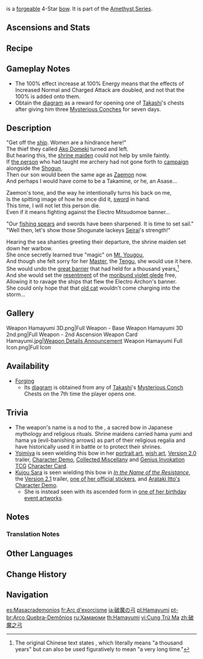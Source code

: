 {{Weapon Infobox
|title          = Ha&shy;ma&shy;yumi
|id             = 15414
|image          = <gallery>
Weapon Hamayumi.png|Base
Weapon Hamayumi 2nd.png|2nd Ascension
</gallery>
|series         = Amethyst
|type           = Bow
|releaseDate    = 2021-07-21
|quality        = 4
|base_atk       = 41
|2nd_stat_type  = ATK
|2nd_stat       = 12%
|obtain         = Forging
|passive        = Full Draw
|effect         = Increases Normal Attack DMG by (var1)% and Charged Attack DMG by (var2)%. When the equipping character's [[Energy]] reaches 100%, this effect is increased by 100%.
|eff_rank1_var1 = 16
|eff_rank2_var1 = 20
|eff_rank3_var1 = 24
|eff_rank4_var1 = 28
|eff_rank5_var1 = 32
|eff_rank1_var2 = 12
|eff_rank2_var2 = 15
|eff_rank3_var2 = 18
|eff_rank4_var2 = 21
|eff_rank5_var2 = 24
|eff_att1       = Normal Attack DMG Bonus
|eff_att2       = Charged Attack DMG Bonus
|eff_att3       = Energy
|diagram        = [[Takashi]]'s [[Mysterious Conch]] Chests
}}
{{Description|A certain shrine maiden once owned this warbow. It was made with surpassing skill, and is both intricate and sturdy.}}

{{Lang|'''Hamayumi'''|ja=破魔の弓|ja_rm=Hama no Yumi}} is a [[forge]]able 4-Star [[bow]]. It is part of the [[Amethyst Series]].

==Ascensions and Stats==
{{Weapon Ascensions and Stats
|ascendMat1 = Narukami's Wisdom
|ascendMat2 = Narukami's Joy
|ascendMat3 = Narukami's Affection
|ascendMat4 = Narukami's Valor
|bossMat1   = Dismal Prism
|bossMat2   = Crystal Prism
|bossMat3   = Polarizing Prism
|commonMat1 = Firm Arrowhead
|commonMat2 = Sharp Arrowhead
|commonMat3 = Weathered Arrowhead
}}

==Recipe==
{{Recipe
|type = Forging
|Northlander Bow Billet = 1
|Amethyst Lump = 50
|White Iron Chunk = 50
|Mora = 500
|time = 10s
|sort = Northlander Bow Billet;Amethyst Lump;White Iron Chunk;Mora
}}

==Gameplay Notes==
* The 100% effect increase at 100% Energy means that the effects of Increased Normal and Charged Attack are doubled, and not that the 100% is added onto them.
* Obtain the [[diagram]] as a reward for opening one of [[Takashi]]'s chests after giving him three [[Mysterious Conch]]es for seven days.

==Description==
"Get off the [["Seiraimaru"|ship]]. Women are a hindrance here!"<br>
The thief they called [[Ako Domeki]] turned and left.<br>
But hearing this, the [[Asase Hibiki|shrine maiden]] could not help by smile faintly.<br>
If [[Takamine the Mistsplitter|the person]] who had taught me archery had not gone forth to [[Cataclysm|campaign]] alongside the [[Makoto|Shogun]],<br>
Then our son would been the same age as [[Ako Domeki|Zaemon]] now.<br>
And perhaps I would have come to be a Takamine, or he, an Asase...

Zaemon's tone, and the way he intentionally turns his back on me,<br>
Is the spitting image of how he once did it, [[Mistsplitter Reforged|sword]] in hand.<br>
This time, I will not let this person die.<br>
Even if it means fighting against the Electro Mitsudomoe banner...

"Our [["The Catch"|fishing spears]] and swords have been sharpened. It is time to set sail."<br>
"Well then, let's show those Shogunate lackeys [[Seirai Island|Seirai]]'s strength!"

Hearing the sea shanties greeting their departure, the shrine maiden set down her warbow.<br>
She once secretly learned true "magic" on [[Mt. Yougou]],<br>
And though she felt sorry for her [[Reizenbou|Master]], the [[Tengu]], she would use it here.<br>
She would undo the [[The Warding Stones of Seirai|great barrier]] that had held for a thousand years,<ref group="TN•">The original Chinese text states {{zh|千年|rm=qiān nián}}, which literally means "a thousand years" but can also be used figuratively to mean "a very long time."</ref><br>
And she would set the [[Thunder Manifestation|resentment]] of the [[Thunderbird|moribund violet glede]] free,<br>
Allowing it to ravage the ships that flew the Electro Archon's banner.<br>
She could only hope that that [[Neko|old cat]] wouldn't come charging into the storm...

==Gallery==
<gallery>
Weapon Hamayumi 3D.png|Full Weapon - Base
Weapon Hamayumi 3D 2nd.png|Full Weapon - 2nd Ascension
Weapon Card Hamayumi.jpg|[https://www.hoyolab.com/article/568805 Weapon Details Announcement]
Weapon Hamayumi Full Icon.png|Full Icon
</gallery>

==Availability==
*[[Forging]]
**Its [[diagram]] is obtained from any of [[Takashi]]'s [[Mysterious Conch]] Chests on the 7th time the player opens one.

==Trivia==
*The weapon's name is a nod to the {{Lang|''{{w|hama yumi}}''|ja=破魔弓|ja_tl=evil-banishing bow}}, a sacred bow in Japanese mythology and religious rituals. Shrine maidens carried hama yumi and hama ya (evil-banishing arrows) as part of their religious regalia and have historically used it in battle or to protect their shrines.
*[[Yoimiya]] is seen wielding this bow in her [[Yoimiya/Media#Artwork|portrait art]], [[Yoimiya/Media#In-Game Assets|wish art]], [[Version 2.0]] trailer, [https://youtu.be/dn8etqEPtFg Character Demo], [https://youtu.be/b4QN9epy680 Collected Miscellany] and [[Genius Invokation TCG]] [[Yoimiya (Character Card)|Character Card]].
*[[Kujou Sara]] is seen wielding this bow in ''[[In the Name of the Resistance]]'', the [[Version 2.1]] trailer, [[:File:Icon Emoji Paimon's Paintings 09 Kujou Sara 1.png|one of her official stickers]], and [https://youtu.be/iXeJ94AFZDw Arataki Itto's Character Demo].
** She is instead seen with its ascended form in [[:File:Kujou Sara TPRGT 2023 - Lumine.png|one of her birthday event artworks]].

==Notes==
===Translation Notes===
{{Reflist|group=TN•}}

==Other Languages==
{{Other Languages
|1_en     = Hamayumi
|1_en_tl  = Demonbane Bow
|1_en_lang = ja
|1_zhs    = 破魔之弓
|1_zhs_rm = Pòmó zhī Gōng
|1_zht    = 破魔之弓
|1_zht_rm = Pòmó zhī Gōng
|1_zh_tl  = Evil-Banishing Bow
|1_ja     = 破魔の弓
|1_ja_rm  = Hama no Yumi
|1_ja_tl  = Evil-Banishing Bow
|1_ko     = {{tt|파마궁|破魔弓}}
|1_ko_tl  = Evil-Banishing Bow
|1_es     = Masacrademonios
|1_es_tl  = Demonmassacrer
|1_fr     = Arc d'exorcisme
|1_fr_tl  = Exorcism Bow
|1_ru     = Хамаюми
|1_th     = Hamayumi
|1_vi     = Cung Trừ Ma
|1_vi_tl  = Exorcism Bow
|1_de     = Hamayumi
|1_id     = Hamayumi
|1_pt     = Arco Quebra-Demônios
|1_pt_tl  = Demon-Cracker Bow
|1_tr     = Hamayumi
|1_it     = Arco ammazzademoni
|1_it_tl  = Demonslayer Bow
|2_en     = Full Draw
|2_zhs    = 浅濑之弭
|2_zhs_rm = Qiǎnlài zhī Mǐ
|2_zht    = 淺瀨之弭
|2_zht_rm = Qiǎnlài zhī Mǐ
|2_zh_tl  = 
|2_ja     = 浅瀨の弭
|2_ja_rm  = Asase no Hazu{{Assumed}}
|2_ja_tl  = {{w|Ford (crossing)|Ford}} Nock-shaped Grip
|2_ko     = 아사세<->의 활고자
|2_ko_tl  = Asase's Tips of a Bow
|2_es     = Gran jugada
|2_es_tl  = Great Play
|2_fr     = Pleine allonge
|2_fr_tl  = Full Draw
|2_ru     = Ничья
|2_ru_tl  = Draw
|2_th     = Full Draw
|2_vi     = Dòng Chảy Tịch Diệt
|2_vi_tl  = 
|2_de     = Totaler Stillstand
|2_de_tl  = Absolute Standstill
|2_id     = Full Draw
|2_pt     = Grande Jogada
|2_pt_tl  = 
|2_tr     = Tam Çekiş
|2_tr_tl  = Full Draw
|2_it     = Grande giocata
|2_it_tl  = Great Play
|revise   = 2_ko_tl
}}

==Change History==
{{Change History|2.0}}

==Navigation==
{{Weapons by Series Navbox|series=Amethyst}}
{{Weapon Navbox|Bows}}

[[es:Masacrademonios]]
[[fr:Arc d'exorcisme]]
[[ja:破魔の弓]]
[[pl:Hamayumi]]
[[pt-br:Arco Quebra-Demônios]]
[[ru:Хамаюми]]
[[th:Hamayumi]]
[[vi:Cung Trừ Ma]]
[[zh:破魔之弓]]